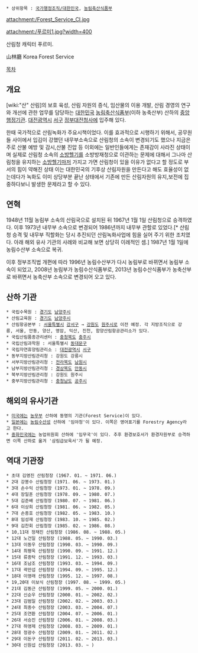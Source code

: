 * 상위항목 : [[국가행정조직/대한민국]], [[농림축산식품부]]

attachment:/Forest_Service_CI.jpg

attachment:/푸르미1.jpg?width=400

산림청 캐릭터 푸르미.

山林廳
Korea Forest Service

[[목차]]
== 개요 ==
[wiki:"산" 산림]의 보호 육성, 산림 자원의 증식, 임산물의 이용 개발, 산림 경영의 연구와 개선에 관한 업무를 담당하는 [[대한민국]] [[농림축산식품부]](이하 농축산부) 산하의 [[중앙행정기관]]. [[대전광역시]] [[서구]] [[정부대전청사]]에 입주해 있다.

한때 국가적으로 산림녹화가 주요시책이었다. 이를 효과적으로 시행하기 위해서, 공무원들 사이에서 입김이 강했던 내무부소속으로 산림청의 소속이 변경되기도 했으나 지금은 주로 산불 예방 및 감시,산불 진압 등 이외에는 일반인들에게는 존재감이 사라진 상태이며 실제로 산림청 소속의 [[소방헬기]]를 소방방재청으로 이관하는 문제에 대해서 그나마 산림청을 유지하는 [[소방헬기]]마저 가지고 가면 산림청이 있을 이유가 없다고 할 정도로 부서의 힘이 약해진 상태 이는 대한민국의 기후상 산림자원을 만든다고 해도 효율성이 없는데다가 녹화도 이미 상당부분 끝난 상태에서 기존에 만든 산림자원의 유지,보전에 집중하다보니 발생한 문제라고 할 수 있다.

== 연혁 ==
1948년 11월 농림부 소속의 산림국으로 설치된 뒤 1967년 1월 1일 산림청으로 승격하였다. 이후 1973년 내무부 소속으로 변경되어 1986년까지 내무부 관할로 있었다.[* 산림청 승격 및 내무부 직할화는 당시 추진되던 산림녹화사업에 힘을 실어 주기 위한 조치였다. 아래 해외 유사 기관의 사례와 비교해 보면 상당히 이례적인 셈.] 1987년 1월 1일에 농림수산부 소속으로 복귀.

이후 정부조직법 개편에 따라 1996년 농림수산부가 다시 농림부로 바뀌면서 농림부 소속이 되었고, 2008년 농림부가 농림수산식품부로, 2013년 농림수산식품부가 농축산부로 바뀌면서 농축산부 소속으로 변경되어 오고 있다.

== 산하 기관 ==
 * 국립수목원 : [[경기도]] [[남양주시]]
 * 산림교육원 : [[경기도]] [[남양주시]]
 * 산림항공본부 : [[서울특별시]] [[강서구]] → [[강원도]] [[원주시]]로 이전 예정. 각 지방조직으로 강릉, 서울, 안동, 양산, 영암, 익산, 진천, 함양산림항공관리소가 있다.
 * 국립산림품종관리센터 : [[충청북도]] [[충주시]]
 * 국립산림과학원 : 서울특별시 [[동대문구]]
 * 국립자연휴양림관리소 : [[대전광역시]] [[서구]]
 * 동부지방산림관리청 : 강원도 강릉시
 * 서부지방산림관리청 : [[전라북도]] [[남원시]]
 * 남부지방산림관리청 : [[경상북도]] [[안동시]]
 * 북부지방산림관리청 : 강원도 원주시
 * 중부지방산림관리청 : [[충청남도]] [[공주시]]

== 해외의 유사기관 ==
 * [[미국]]에는 [[농무부]] 산하에 동명의 기관(Forest Service)이 있다.
 * [[일본]]에는 [[농림수산성]] 산하에 '임야청'이 있다. 이쪽은 영어표기를 Forestry Agency라고 한다.
 * [[중화민국]]에는 농업위원회 산하에 '임무국'이 있다. 추후 환경보호서가 환경자원부로 승격하면 이쪽 산하로 옮겨 '삼림급보육서'가 될 예정.

== 역대 기관장 ==
 * 초대 김영진 산림청장 (1967. 01. ~ 1971. 06.)
 * 2대 강봉수 산림청장 (1971. 06. ~ 1973. 01.)
 * 3대 손수익 산림청장 (1973. 01. ~ 1978. 09.)
 * 4대 장일훈 산림청장 (1978. 09. ~ 1980. 07.)
 * 5대 김준배 산림청장 (1980. 07. ~ 1981. 06.)
 * 6대 이상희 산림청장 (1981. 06. ~ 1982. 05.)
 * 7대 손종호 산림청장 (1982. 05. ~ 1983. 10.)
 * 8대 임성재 산림청장 (1983. 10. ~ 1985. 02.)
 * 9대 김찬회 산림청장 (1985. 02. ~ 1986. 08.)
 * 10,11대 정채진 산림청장 (1986. 08. ~ 1988. 05.)
 * 12대 노건일 산림청장 (1988. 05. ~ 1990. 03.)
 * 13대 이동우 산림청장 (1990. 03. ~ 1990. 09.)
 * 14대 최평욱 산림청장 (1990. 09. ~ 1991. 12.)
 * 15대 류종탁 산림청장 (1991. 12. ~ 1993. 03.)
 * 16대 조남조 산림청장 (1993. 03. ~ 1994. 09.)
 * 17대 곽만섭 산림청장 (1994. 09. ~ 1995. 12.)
 * 18대 이영래 산림청장 (1995. 12. ~ 1997. 08.)
 * 19,20대 이보식 산림청장 (1997. 08. ~ 1999. 05.)
 * 21대 김동근 산림청장 (1999. 05. ~ 2000. 01.)
 * 22대 신순우 산림청장 (2000. 01. ~ 2002. 02.)
 * 23대 김범일 산림청장 (2002. 02. ~ 2003. 03.)
 * 24대 최종수 산림청장 (2003. 03. ~ 2004. 07.)
 * 25대 조연환 산림청장 (2004. 07. ~ 2006. 01.)
 * 26대 서승진 산림청장 (2006. 01. ~ 2008. 03.)
 * 27대 하영제 산림청장 (2008. 03. ~ 2009. 01.)
 * 28대 정광수 산림청장 (2009. 01. ~ 2011. 02.)
 * 29대 이돈구 산림청장 (2011. 02. ~ 2013. 03.)
 * 30대 신원섭 산림청장 (2013. 03. ~ )
